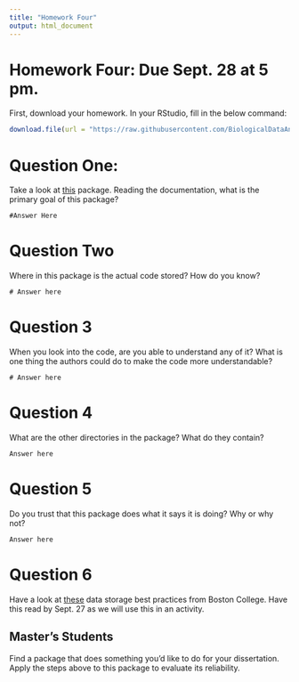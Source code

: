 ```yaml
---
title: "Homework Four"
output: html_document
---
```


# Homework Four: Due Sept. 28  at 5 pm.

First, download your homework. In your RStudio, fill in the below command:

```r
download.file(url = "https://raw.githubusercontent.com/BiologicalDataAnalysis2019/2022/main/vignettes/homework_4.Rmd", destfile = "")

```

# Question One:

Take a look at [this](https://github.com/ropensci/treedata.table) package. Reading the documentation, what is the primary goal of this package? 

```
#Answer Here
```

# Question Two

Where in this package is the actual code stored? How do you know?

```
# Answer here

```

# Question 3

When you look into the code, are you able to understand any of it? What is one thing the authors could do to make the code more understandable?

```
# Answer here
```

# Question 4

What are the other directories in the package? What do they contain?

```
Answer here

```

# Question 5

Do you trust that this package does what it says it is doing? Why or why not? 

```
Answer here
```

# Question 6

Have a look at [these](https://libguides.bc.edu/dataplan/best_practices) data storage best practices from Boston College. Have this read by Sept. 27 as we will use this in an activity.

## Master's Students

Find a package that does something you'd like to do for your dissertation. Apply the steps above to this package to evaluate its reliability.
